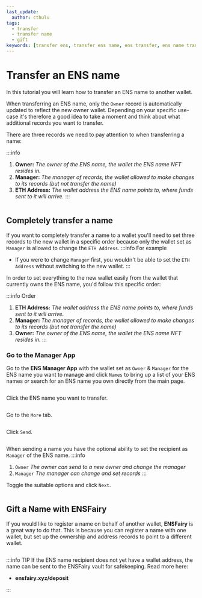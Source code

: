 ```yaml
---
last_update:
  author: cthulu
tags:
  - transfer
  - transfer name
  - gift
keywords: [transfer ens, transfer ens name, ens transfer, ens name transfer, send ens, send ens name, ens send, ens name send, move ens, move ens name]
---
```


# Transfer an ENS name

In this tutorial you will learn how to transfer an ENS name to another wallet.

When transferring an ENS name, only the `Owner` record is automatically updated to reflect the new owner wallet.
Depending on your specific use-case it's therefore a good idea to take a moment and think about what additional records you want to transfer.

There are three records we need to pay attention to when transferring a name:

:::info
 1. **Owner:** *The owner of the ENS name, the wallet the ENS name NFT resides in.*
 1. **Manager:** *The manager of records, the wallet allowed to make changes to its records (but not transfer the name)*
 1. **ETH Address:** *The wallet address the ENS name points to, where funds sent to it will arrive.*
:::

<BrowserWindow url="https://app.ens.domains">
  <p align="center">
    <div style={{'background-color': "#f3f4f7", 'padding': "25px"}}>
      <Image img="/img/howto/v3-transfer-name-records.png"/>
    </div>
  </p>
</BrowserWindow>

## Completely transfer a name
If you want to completely transfer a name to a wallet you'll need to set three records to the new wallet in a specific order because only the wallet set as `Manager` is allowed to change the `ETH Address`.
:::info For example
 - If you were to change `Manager` first, you wouldn't be able to set the `ETH Address` without switching to the new wallet.
:::

In order to set everything to the new wallet easily from the wallet that currently owns the ENS name, you'd follow this specific order:

:::info Order
 1. **ETH Address:** *The wallet address the ENS name points to, where funds sent to it will arrive.*
 1. **Manager:** *The manager of records, the wallet allowed to make changes to its records (but not transfer the name)*
 1. **Owner:** *The owner of the ENS name, the wallet the ENS name NFT resides in.*
:::

### Go to the Manager App
Go to the <Link to="https://app.ens.domains"><b>ENS Manager App</b></Link> with the wallet set as `Owner` & `Manager` for the ENS name you want to manage and click `Names` to bring up a list
of your ENS names *or* search for an ENS name you own directly from the main page.
<BrowserWindow url="https://app.ens.domains">
  <p align="center">
    <div style={{'background-color': "#f3f4f7", 'padding': "25px"}}>
      <Image img="/img/howto/v3-transfer-name-1.png"/>
    </div>
  </p>
</BrowserWindow>

Click the ENS name you want to transfer.
<BrowserWindow url="https://app.ens.domains">
  <p align="center">
    <div style={{'background-color': "#f3f4f7", 'padding': "25px"}}>
      <Image img="/img/howto/v3-transfer-name-2.png"/>
    </div>
  </p>
</BrowserWindow>

Go to the `More` tab.
<BrowserWindow url="https://app.ens.domains">
  <p align="center">
    <div style={{'background-color': "#f3f4f7", 'padding': "25px"}}>
      <Image img="/img/howto/v3-transfer-name-3.png"/>
    </div>
  </p>
</BrowserWindow>

Click `Send`.
<BrowserWindow url="https://app.ens.domains">
  <p align="center">
    <div style={{'background-color': "#f3f4f7", 'padding': "25px"}}>
      <Image img="/img/howto/v3-transfer-name-4.png"/>
    </div>
  </p>
</BrowserWindow>

When sending a name you have the optional ability to set the recipient as `Manager` of the ENS name.
:::info
1. `Owner` *The owner can send to a new owner and change the manager*
1. `Manager` *The manager can change and set records*
:::

Toggle the suitable options and click `Next`.
<BrowserWindow url="https://app.ens.domains">
  <p align="center">
    <div style={{'background-color': "#f3f4f7", 'padding': "25px"}}>
      <Image img="/img/howto/v3-transfer-name-5.png"/>
    </div>
  </p>
</BrowserWindow>

## Gift a Name with ENSFairy
If you would like to register a name on behalf of another wallet, <Link to="https://ensfairy.xyz"><b>ENSFairy</b></Link> is a great way to do that. This is because you can register a name with one wallet, but set up the ownership and address records to point to a different wallet.

<BrowserWindow url="ensfairy.xyz">
  <div style={{'background-color': "#f3f4f7"}}>
    <Image img="/img/howto/ensfairy-gifting.gif"/>
  </div>
</BrowserWindow>

:::info TIP
 If the ENS name recipient does not yet have a wallet address, the name can be sent to the ENSFairy vault for safekeeping. Read more here:
 
  - <Link to="https://ensfairy.xyz"><b>ensfairy.xyz/deposit</b></Link>

:::
